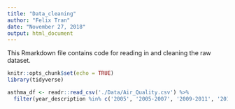 ```yaml
---
title: "Data_cleaning"
author: "Felix Tran"
date: "November 27, 2018"
output: html_document
---
```


This Rmarkdown file contains code for reading in and cleaning the raw dataset.

```r
knitr::opts_chunk$set(echo = TRUE)
library(tidyverse)
```

```r
asthma_df <- readr::read_csv('./Data/Air_Quality.csv') %>% 
  filter(year_description %in% c('2005', '2005-2007', '2009-2011', '2013'))
```

```r

```

